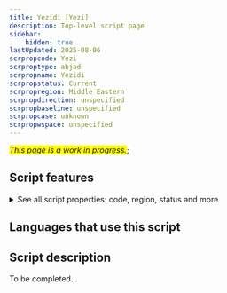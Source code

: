 ```yaml
---
title: Yezidi [Yezi]
description: Top-level script page
sidebar:
    hidden: true
lastUpdated: 2025-08-06
scrpropcode: Yezi
scrproptype: abjad
scrpropname: Yezidi
scrpropstatus: Current
scrpropregion: Middle Eastern
scrpropdirection: unspecified
scrpropbaseline: unspecified
scrpropcase: unknown
scrpropwspace: unspecified
---
```


<span style='background-color:yellow'>_This page is a work in progress._</span>;


## Script features

<details>
<summary> See all script properties: code, region, status and more</summary>
<ScriptInfo />
</details>

## Languages that use this script

<WsList script='Yezi' wsMax='5' />

## Script description

To be completed...

